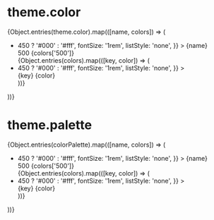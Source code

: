 


<Meta title="Foundation/Color Palette" />

# theme.color

<div
  style={{
    display: 'flex',
    flexWrap: 'wrap',
    gap: '1.5rem',
  }}
>
  {Object.entries(theme.color).map(([name, colors]) => (
    <ul style={{ width: '12rem', margin: '0', padding: '0' }}>
      <li
        style={{
          marginBottom: '0.5rem',
          padding: '1rem',
          lineHeight: '100%',
          backgroundColor: colors['500'],
          color: getRgbSum(colors['500']) > 450 ? '#000' : '#fff',
          fontSize: '1rem',
          listStyle: 'none',
        }}
      >
        {name}
        <div
          style={{
            display: 'flex',
            justifyContent: 'space-between',
            marginTop: '1rem',
          }}
        >
          <span>500</span>
          <span>{colors['500']}</span>
        </div>
      </li>
      {Object.entries(colors).map(([key, color]) => (
        <li
          style={{
            margin: key === 'A100' ? '0.25rem 0 0 0' : '0',
            padding: '1rem',
            lineHeight: '100%',
            backgroundColor: color,
            color: getRgbSum(color) > 450 ? '#000' : '#fff',
            fontSize: '1rem',
            listStyle: 'none',
          }}
        >
          <div style={{ display: 'flex', justifyContent: 'space-between' }}>
            <span>{key}</span>
            <span>{color}</span>
          </div>
        </li>
      ))}
    </ul>
  ))}
</div>

# theme.palette

<div style={{ display: 'flex', flexWrap: 'wrap', gap: '1.5rem' }}>
  {Object.entries(colorPalette).map(([name, colors]) => (
    <ul style={{ width: '12rem', margin: '0', padding: '0' }}>
      <li
        style={{
          marginBottom: '0.5rem',
          padding: '1rem',
          lineHeight: '100%',
          backgroundColor: colors['500'],
          color: getRgbSum(colors['500']) > 450 ? '#000' : '#fff',
          fontSize: '1rem',
          listStyle: 'none',
        }}
      >
        {name}
        <div
          style={{
            display: 'flex',
            justifyContent: 'space-between',
            marginTop: '1rem',
          }}
        >
          <span>500</span>
          <span>{colors['500']}</span>
        </div>
      </li>
      {Object.entries(colors).map(([key, color]) => (
        <li
          style={{
            margin: key === 'A100' ? '0.25rem 0 0 0' : '0',
            padding: '1rem',
            lineHeight: '100%',
            backgroundColor: color,
            color: getRgbSum(color) > 450 ? '#000' : '#fff',
            fontSize: '1rem',
            listStyle: 'none',
          }}
        >
          <div style={{ display: 'flex', justifyContent: 'space-between' }}>
            <span>{key}</span>
            <span>{color}</span>
          </div>
        </li>
      ))}
    </ul>
  ))}
</div>
